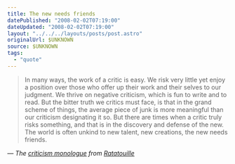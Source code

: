 ```yaml
---
title: The new needs friends
datePublished: "2008-02-02T07:19:00"
dateUpdated: "2008-02-02T07:19:00"
layout: "../../../layouts/posts/post.astro"
originalUrl: $UNKNOWN
source: $UNKNOWN
tags:
  - "quote"
---
```


> In many ways, the work of a critic is easy. We risk very little yet enjoy a position over those who offer up their work and their selves to our judgment. We thrive on negative criticism, which is fun to write and to read. But the bitter truth we critics must face, is that in the grand scheme of things, the average piece of junk is more meaningful than our criticism designating it so. But there are times when a critic truly risks something, and that is in the discovery and defense of the new. The world is often unkind to new talent, new creations, the new needs friends.

— <cite>The [criticism monologue](http://www.youtube.com/watch?v=aPfN_zYKxNQ) from [Ratatouille](http://www.imdb.com/title/tt0382932/)</cite>
